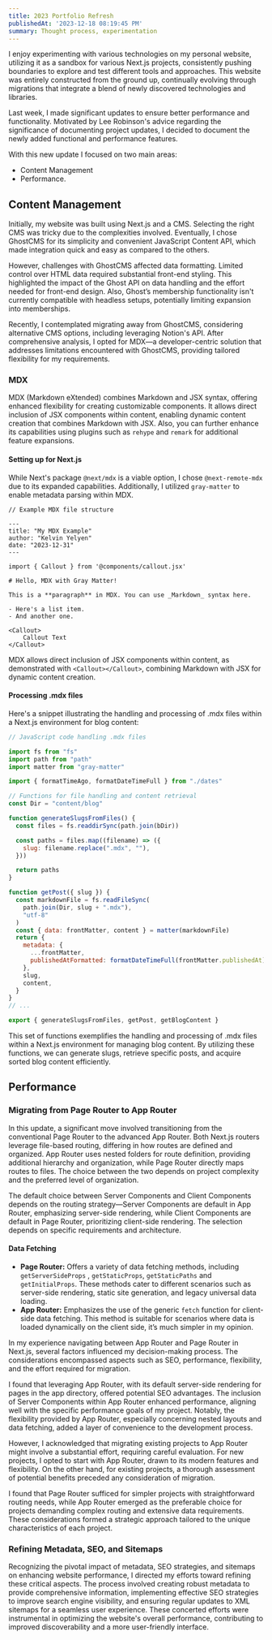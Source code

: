```yaml
---
title: 2023 Portfolio Refresh
publishedAt: '2023-12-18 08:19:45 PM'
summary: Thought process, experimentation
---
```


I enjoy experimenting with various technologies on my personal website, utilizing it as a sandbox for various Next.js projects, consistently pushing boundaries to explore and test different tools and approaches. This website was entirely constructed from the ground up, continually evolving through migrations that integrate a blend of newly discovered technologies and libraries.

Last week, I made significant updates to ensure better performance and functionality. Motivated by Lee Robinson's advice regarding the significance of documenting project updates, I decided to document the newly added functional and performance features. 

With this new update I focused on two main areas: 
- Content Management 
- Performance. 

## Content Management 
Initially, my website was built using Next.js and a CMS. Selecting the right CMS was tricky due to the complexities involved. Eventually, I chose GhostCMS for its simplicity and convenient JavaScript Content API, which made integration quick and easy as compared to the others. 


However, challenges with GhostCMS affected data formatting. Limited control over HTML data required substantial front-end styling. This highlighted the impact of the Ghost API on data handling and the effort needed for front-end design. Also, Ghost’s membership functionality isn't currently compatible with headless setups, potentially limiting expansion into memberships.

Recently, I contemplated migrating away from GhostCMS, considering alternative CMS options, including leveraging Notion's API. After comprehensive analysis, I opted for MDX—a developer-centric solution that addresses limitations encountered with GhostCMS, providing tailored flexibility for my requirements.

### MDX
MDX (Markdown eXtended) combines Markdown and JSX syntax, offering enhanced flexibility for creating customizable components. It allows direct inclusion of JSX components within content, enabling dynamic content creation that combines Markdown with JSX. Also, you can further enhance its capabilities using plugins such as `rehype` and `remark` for additional feature expansions.

#### Setting up for Next.js
While Next's package `@next/mdx` is a viable option, I chose `@next-remote-mdx` due to its expanded capabilities. Additionally, I utilized `gray-matter` to enable metadata parsing within MDX.


```plaintext
// Example MDX file structure

---
title: "My MDX Example"
author: "Kelvin Yelyen"
date: "2023-12-31"
---

import { Callout } from '@components/callout.jsx' 

# Hello, MDX with Gray Matter!

This is a **paragraph** in MDX. You can use _Markdown_ syntax here.

- Here's a list item.
- And another one.

<Callout>
    Callout Text	
</Callout>
```

MDX allows direct inclusion of JSX components within content, as demonstrated with `<Callout></Callout>`, combining Markdown with JSX for dynamic content creation.

#### Processing .mdx files
Here's a snippet illustrating the handling and processing of .mdx files within a Next.js environment for blog content:

```jsx
// JavaScript code handling .mdx files

import fs from "fs"
import path from "path"
import matter from "gray-matter"

import { formatTimeAgo, formatDateTimeFull } from "./dates"

// Functions for file handling and content retrieval
const Dir = "content/blog"

function generateSlugsFromFiles() {
  const files = fs.readdirSync(path.join(bDir))

  const paths = files.map((filename) => ({
    slug: filename.replace(".mdx", ""),
  }))

  return paths
}

function getPost({ slug }) {
  const markdownFile = fs.readFileSync(
    path.join(Dir, slug + ".mdx"),
    "utf-8"
  )
  const { data: frontMatter, content } = matter(markdownFile)
  return {
    metadata: {
      ...frontMatter,
      publishedAtFormatted: formatDateTimeFull(frontMatter.publishedAt),
    },
    slug,
    content,
  }
}
// ...

export { generateSlugsFromFiles, getPost, getBlogContent }
```

This set of functions exemplifies the handling and processing of .mdx files within a Next.js environment for managing blog content. By utilizing these functions, we can generate slugs, retrieve specific posts, and acquire sorted blog content efficiently.


## Performance 
### **Migrating from Page Router to App Router**

In this update, a significant move involved transitioning from the conventional Page Router to the advanced App Router. Both Next.js routers leverage file-based routing, differing in how routes are defined and organized. App Router uses nested folders for route definition, providing additional hierarchy and organization, while Page Router directly maps routes to files. The choice between the two depends on project complexity and the preferred level of organization.

The default choice between Server Components and Client Components depends on the routing strategy—Server Components are default in App Router, emphasizing server-side rendering, while Client Components are default in Page Router, prioritizing client-side rendering. The selection depends on specific requirements and architecture.

#### Data Fetching

- **Page Router:** Offers a variety of data fetching methods, including `getServerSideProps` , `getStaticProps`, `getStaticPaths` and `getInitialProps`. These methods cater to different scenarios such as server-side rendering, static site generation, and legacy universal data loading.
- **App Router:** Emphasizes the use of the generic `fetch` function for client-side data fetching. This method is suitable for scenarios where data is loaded dynamically on the client side, it’s much simpler in my opinion.

In my experience navigating between App Router and Page Router in Next.js, several factors influenced my decision-making process. The considerations encompassed aspects such as SEO, performance, flexibility, and the effort required for migration.

I found that leveraging App Router, with its default server-side rendering for pages in the app directory, offered potential SEO advantages. The inclusion of Server Components within App Router enhanced performance, aligning well with the specific performance goals of my project. Notably, the flexibility provided by App Router, especially concerning nested layouts and data fetching, added a layer of convenience to the development process.

However, I acknowledged that migrating existing projects to App Router might involve a substantial effort, requiring careful evaluation. For new projects, I opted to start with App Router, drawn to its modern features and flexibility. On the other hand, for existing projects, a thorough assessment of potential benefits preceded any consideration of migration.

I found that Page Router sufficed for simpler projects with straightforward routing needs, while App Router emerged as the preferable choice for projects demanding complex routing and extensive data requirements. These considerations formed a strategic approach tailored to the unique characteristics of each project.

### **Refining Metadata, SEO, and Sitemaps**

Recognizing the pivotal impact of metadata, SEO strategies, and sitemaps on enhancing website performance, I directed my efforts toward refining these critical aspects. The process involved creating robust metadata to provide comprehensive information, implementing effective SEO strategies to improve search engine visibility, and ensuring regular updates to XML sitemaps for a seamless user experience. These concerted efforts were instrumental in optimizing the website's overall performance, contributing to improved discoverability and a more user-friendly interface.
